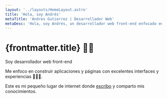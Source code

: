 ```yaml
---
layout: '../layouts/HomeLayout.astro'
title: 'Hola, soy Andrés'
metaTitle: 'Andres Gutierrez | Desarrollador Web'
metaDesc: 'Hola, soy Andrés, un desarrollador web front-end enfocado en construir aplicaciones y paginasa con excelentes interfaces y experiencias'
---
```


# {frontmatter.title} <span aria-hidden="true">👋🏽</span>

Soy desarrollador web front-end

Me enfoco en construir aplicaciones y páginas con excelentes interfaces y experiencias <span aria-hidden="true">👨🏽‍💻</span>.

Este es mi pequeño lugar de internet donde [escribo](./blog) y comparto mis conocimientos.

